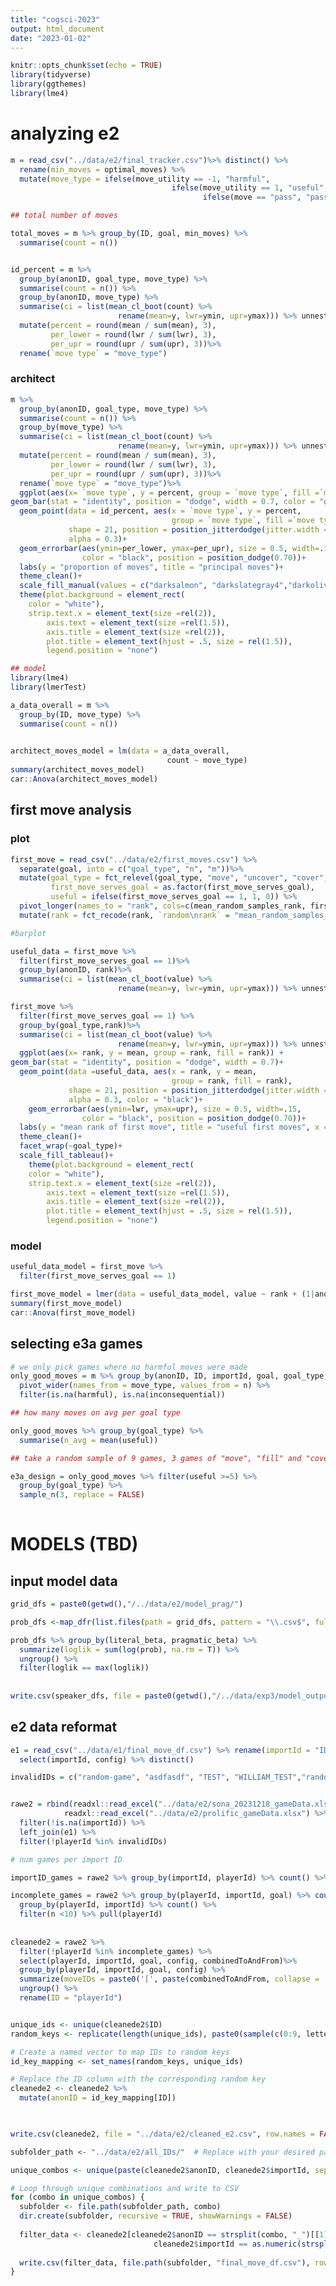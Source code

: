 ```yaml
---
title: "cogsci-2023"
output: html_document
date: "2023-01-02"
---
```


```r
knitr::opts_chunk$set(echo = TRUE)
library(tidyverse)
library(ggthemes)
library(lme4)
```


# analyzing e2

```r

m = read_csv("../data/e2/final_tracker.csv")%>% distinct() %>%
  rename(min_moves = optimal_moves) %>%
  mutate(move_type = ifelse(move_utility == -1, "harmful", 
                                    ifelse(move_utility == 1, "useful", 
                                           ifelse(move == "pass", "pass", "inconsequential"))))

## total number of moves 

total_moves = m %>% group_by(ID, goal, min_moves) %>% 
  summarise(count = n()) 


id_percent = m %>% 
  group_by(anonID, goal_type, move_type) %>%
  summarise(count = n()) %>%
  group_by(anonID, move_type) %>%
  summarise(ci = list(mean_cl_boot(count) %>% 
                        rename(mean=y, lwr=ymin, upr=ymax))) %>% unnest%>%
  mutate(percent = round(mean / sum(mean), 3),
         per_lower = round(lwr / sum(lwr), 3),
         per_upr = round(upr / sum(upr), 3))%>%
  rename(`move type` = "move_type")

```

### architect
```r
m %>% 
  group_by(anonID, goal_type, move_type) %>%
  summarise(count = n()) %>%
  group_by(move_type) %>%
  summarise(ci = list(mean_cl_boot(count) %>% 
                        rename(mean=y, lwr=ymin, upr=ymax))) %>% unnest%>%
  mutate(percent = round(mean / sum(mean), 3),
         per_lower = round(lwr / sum(lwr), 3),
         per_upr = round(upr / sum(upr), 3))%>%
  rename(`move type` = "move_type")%>%
  ggplot(aes(x= `move type`, y = percent, group = `move type`, fill =`move type`)) +
geom_bar(stat = "identity", position = "dodge", width = 0.7, color = "gray24")+
  geom_point(data = id_percent, aes(x = `move type`, y = percent, 
                                    group = `move type`, fill =`move type`),
             shape = 21, position = position_jitterdodge(jitter.width = 0.1),
             alpha = 0.3)+
  geom_errorbar(aes(ymin=per_lower, ymax=per_upr), size = 0.5, width=.15, 
                color = "black", position = position_dodge(0.70))+
  labs(y = "proportion of moves", title = "principal moves")+
  theme_clean()+
  scale_fill_manual(values = c("darksalmon", "darkslategray4","darkolivegreen4"))+
  theme(plot.background = element_rect(
    color = "white"),
    strip.text.x = element_text(size =rel(2)),
        axis.text = element_text(size =rel(1.5)),
        axis.title = element_text(size =rel(2)),
        plot.title = element_text(hjust = .5, size = rel(1.5)),
        legend.position = "none")

## model 
library(lme4)
library(lmerTest)

a_data_overall = m %>% 
  group_by(ID, move_type) %>%
  summarise(count = n())

  
architect_moves_model = lm(data = a_data_overall, 
                                   count ~ move_type)
summary(architect_moves_model)
car::Anova(architect_moves_model)
```

## first move analysis

### plot

```r
first_move = read_csv("../data/e2/first_moves.csv") %>%
  separate(goal, into = c("goal_type", "n", "m"))%>%
  mutate(goal_type = fct_relevel(goal_type, "move", "uncover", "cover", "fill", "clear"),
         first_move_serves_goal = as.factor(first_move_serves_goal),
         useful = ifelse(first_move_serves_goal == 1, 1, 0)) %>%
  pivot_longer(names_to = "rank", cols=c(mean_random_samples_rank, first_move_rank))%>%
  mutate(rank = fct_recode(rank, `random\nrank` = "mean_random_samples_rank", `empirical\nrank` = "first_move_rank"))

#barplot

useful_data = first_move %>%
  filter(first_move_serves_goal == 1)%>%
  group_by(anonID, rank)%>%
  summarise(ci = list(mean_cl_boot(value) %>% 
                        rename(mean=y, lwr=ymin, upr=ymax))) %>% unnest

first_move %>%
  filter(first_move_serves_goal == 1) %>%
  group_by(goal_type,rank)%>%
  summarise(ci = list(mean_cl_boot(value) %>% 
                        rename(mean=y, lwr=ymin, upr=ymax))) %>% unnest%>%
  ggplot(aes(x= rank, y = mean, group = rank, fill = rank)) +
geom_bar(stat = "identity", position = "dodge", width = 0.7)+
  geom_point(data =useful_data, aes(x = rank, y = mean, 
                                    group = rank, fill = rank),
             shape = 21, position = position_jitterdodge(jitter.width = 0.1),
             alpha = 0.3, color = "black")+
    geom_errorbar(aes(ymin=lwr, ymax=upr), size = 0.5, width=.15, 
                color = "black", position = position_dodge(0.70))+
  labs(y = "mean rank of first move", title = "useful first moves", x = "")+
  theme_clean()+
  facet_wrap(~goal_type)+
  scale_fill_tableau()+
    theme(plot.background = element_rect(
    color = "white"),
    strip.text.x = element_text(size =rel(2)),
        axis.text = element_text(size =rel(1.5)),
        axis.title = element_text(size =rel(2)),
        plot.title = element_text(hjust = .5, size = rel(1.5)),
        legend.position = "none")
```

### model
```r

useful_data_model = first_move %>%
  filter(first_move_serves_goal == 1)

first_move_model = lmer(data = useful_data_model, value ~ rank + (1|anonID))
summary(first_move_model)
car::Anova(first_move_model)

```


## selecting e3a games

```r
# we only pick games where no harmful moves were made
only_good_moves = m %>% group_by(anonID, ID, importId, goal, goal_type, min_moves, move_type) %>% count() %>%
  pivot_wider(names_from = move_type, values_from = n) %>%
  filter(is.na(harmful), is.na(inconsequential))

## how many moves on avg per goal type

only_good_moves %>% group_by(goal_type) %>% 
  summarise(n_avg = mean(useful))

## take a random sample of 9 games, 3 games of "move", "fill" and "cover"

e3a_design = only_good_moves %>% filter(useful >=5) %>%
  group_by(goal_type) %>%
  sample_n(3, replace = FALSE)
  
```
# MODELS (TBD)
## input model data

```r
grid_dfs = paste0(getwd(),"/../data/e2/model_prag/")

prob_dfs <-map_dfr(list.files(path = grid_dfs, pattern = "\\.csv$", full.names = TRUE), ~read_csv(.x))

prob_dfs %>% group_by(literal_beta, pragmatic_beta) %>%
  summarize(loglik = sum(log(prob), na.rm = T)) %>%
  ungroup() %>%
  filter(loglik == max(loglik))
  
  
write.csv(speaker_dfs, file = paste0(getwd(),"/../data/exp3/model_output/all_speaker_dfs.csv"), row.names = FALSE)

```

## e2 data reformat

```r
e1 = read_csv("../data/e1/final_move_df.csv") %>% rename(importId = "ID") %>% 
  select(importId, config) %>% distinct()

invalidIDs = c("random-game", "asdfasdf", "TEST", "WILLIAM_TEST","random-id","TESTING","TESTGIN123","gbuck")


rawe2 = rbind(readxl::read_excel("../data/e2/sona_20231218_gameData.xlsx") %>% mutate(source = "sona"),
            readxl::read_excel("../data/e2/prolific_gameData.xlsx") %>% mutate(source = "prolific")) %>%
  filter(!is.na(importId)) %>%
  left_join(e1) %>%
  filter(!playerId %in% invalidIDs)

# num games per import ID

importID_games = rawe2 %>% group_by(importId, playerId) %>% count() %>% group_by(importId) %>% count()

incomplete_games = rawe2 %>% group_by(playerId, importId, goal) %>% count() %>% 
  group_by(playerId, importId) %>% count() %>%
  filter(n <10) %>% pull(playerId)
 
  
cleanede2 = rawe2 %>%
  filter(!playerId %in% incomplete_games) %>%
  select(playerId, importId, goal, config, combinedToAndFrom)%>%
  group_by(playerId, importId, goal, config) %>%
  summarize(moveIDs = paste0('[', paste(combinedToAndFrom, collapse = ','), ']')) %>%
  ungroup() %>%
  rename(ID = "playerId")


unique_ids <- unique(cleanede2$ID)
random_keys <- replicate(length(unique_ids), paste0(sample(c(0:9, letters, LETTERS), 10, replace = TRUE), collapse = ""))

# Create a named vector to map IDs to random keys
id_key_mapping <- set_names(random_keys, unique_ids)

# Replace the ID column with the corresponding random key
cleanede2 <- cleanede2 %>%
  mutate(anonID = id_key_mapping[ID])
  


write.csv(cleanede2, file = "../data/e2/cleaned_e2.csv", row.names = FALSE)

subfolder_path <- "../data/e2/all_IDs/"  # Replace with your desired path

unique_combos <- unique(paste(cleanede2$anonID, cleanede2$importId, sep = "_"))

# Loop through unique combinations and write to CSV
for (combo in unique_combos) {
  subfolder <- file.path(subfolder_path, combo)
  dir.create(subfolder, recursive = TRUE, showWarnings = FALSE)
  
  filter_data <- cleanede2[cleanede2$anonID == strsplit(combo, "_")[[1]][1] &
                                cleanede2$importId == as.numeric(strsplit(combo, "_")[[1]][2]), ]
  
  write.csv(filter_data, file.path(subfolder, "final_move_df.csv"), row.names = FALSE)
}

```



